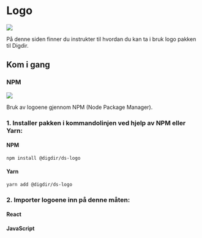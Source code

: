 
<Meta title="Logos" />

# Logo

  [![](https://img.shields.io/npm/v/@digdir/ds-logo?label=@digdir/ds-logo&color=0051be)](https://www.npmjs.com/package/@digdir/ds-logo)

På denne siden finner du instrukter til hvordan du kan ta i bruk logo pakken til Digdir.

## Kom i gang

### NPM

  [![](https://img.shields.io/npm/dm/@digdir/ds-logo.svg)](https://www.npmjs.com/package/@digdir/ds-logo)

Bruk av logoene gjennom NPM (Node Package Manager).

### 1. Installer pakken i kommandolinjen ved hjelp av NPM eller Yarn:

  #### NPM
  `npm install @digdir/ds-logo`
#### Yarn
  `yarn add @digdir/ds-logo`

### 2. Importer logoene inn på denne måten:

#### React
<CodeSnippet children='
' language='javascript'/>


  #### JavaScript

<CodeSnippet children='
' language='javascript'/>

